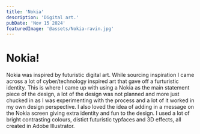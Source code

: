 ```yaml
---
title: 'Nokia'
description: 'Digital art.'
pubDate: 'Nov 15 2024'
featuredImage: '@assets/Nokia-ravin.jpg'
---
```





<ProjectImage path={image1} alt="Nokia raving"/>

<ProjectImage path={image2} alt="###"/>

**Nokia!**
===============

Nokia was inspired by futuristic digital art. While sourcing inspiration I came across a lot of cyber/technology inspired art that gave off a furturistic identity. This is where I came up with using a Nokia as the main statement piece of the design, a lot of the design was not planned and more just chucked in as I was experimenting with the process and a lot of it worked in my own design perspective. I also loved the idea of adding in a message on the Nokia screen giving extra identity and fun to the design. I used a lot of bright contrasting colours, distict futuristic typfaces and 3D effects, all created in Adobe Illustrator.
